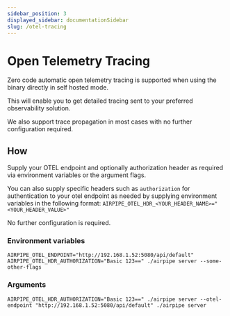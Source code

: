 ```yaml
---
sidebar_position: 3
displayed_sidebar: documentationSidebar
slug: /otel-tracing
---
```


# Open Telemetry Tracing

Zero code automatic open telemetry tracing is supported when using the binary directly in self hosted mode.

This will enable you to get detailed tracing sent to your preferred observability solution.

We also support trace propagation in most cases with no further configuration required.

## How

Supply your OTEL endpoint and optionally authorization header as required via environment variables or the argument flags.

You can also supply specific headers such as `authorization` for authentication to your otel endpoint as needed by supplying environment variables in the following format:
`AIRPIPE_OTEL_HDR_<YOUR_HEADER_NAME>="<YOUR_HEADER_VALUE>"`

No further configuration is required.

### Environment variables
```
AIRPIPE_OTEL_ENDPOINT="http://192.168.1.52:5080/api/default" AIRPIPE_OTEL_HDR_AUTHORIZATION="Basic 123==" ./airpipe server --some-other-flags
```

### Arguments
```
AIRPIPE_OTEL_HDR_AUTHORIZATION="Basic 123==" ./airpipe server --otel-endpoint "http://192.168.1.52:5080/api/default" ./airpipe server 
```